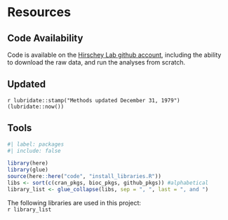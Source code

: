 # Resources

## Code Availability
Code is available on the [Hirschey Lab github account](https://github.com/matthewhirschey/ddh), including the ability to download the raw data, and run the analyses from scratch.  

## Updated
`r lubridate::stamp("Methods updated December 31, 1979")(lubridate::now()) `
  
## Tools

```r
#| label: packages
#| include: false

library(here)
library(glue)
source(here::here("code", "install_libraries.R"))
libs <- sort(c(cran_pkgs, bioc_pkgs, github_pkgs)) #alphabetical
library_list <- glue_collapse(libs, sep = ", ", last = ", and ")
```
The following libraries are used in this project:  
`r library_list` 
